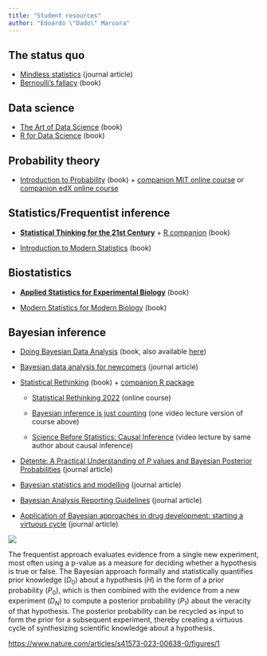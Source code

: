 ```yaml
---
title: "Student resources"
author: "Edoardo \"Dado\" Marcora"
---
```


## The status quo

-   [Mindless statistics](https://www.sciencedirect.com/science/article/pii/S1053535704000927) (journal article)
-   [Bernoulli's fallacy](https://cup.columbia.edu/book/bernoullis-fallacy/9780231199957) (book)

## Data science

-   [The Art of Data Science](https://bookdown.org/rdpeng/artofdatascience/) (book)
-   [R for Data Science](https://r4ds.had.co.nz/) (book)

## Probability theory

-   [Introduction to Probability](http://athenasc.com/probbook.html) (book) + [companion MIT online course](https://ocw.mit.edu/courses/res-6-012-introduction-to-probability-spring-2018/) or [companion edX online course](https://www.edx.org/course/probability-the-science-of-uncertainty-and-data)

## Statistics/Frequentist inference

-   [**Statistical Thinking for the 21st Century**](https://statsthinking21.github.io/statsthinking21-core-site/) + [R companion](https://statsthinking21.github.io/statsthinking21-R-site/) (book)

-   [Introduction to Modern Statistics](https://openintro-ims.netlify.app/) (book)

## Biostatistics

-   [**Applied Statistics for Experimental Biology**](https://www.middleprofessor.com/files/applied-biostatistics_bookdown/_book/) (book)

-   [Modern Statistics for Modern Biology](https://www.huber.embl.de/msmb/) (book)

## Bayesian inference

-   [Doing Bayesian Data Analysis](https://sites.google.com/site/doingbayesiandataanalysis/) (book, also available [here](https://www.sciencedirect.com/book/9780124058880/doing-bayesian-data-analysis))

-   [Bayesian data analysis for newcomers](https://link.springer.com/article/10.3758/s13423-017-1272-1) (journal article)

-   [Statistical Rethinking](https://xcelab.net/rm/statistical-rethinking/) (book) + [companion R package](https://github.com/rmcelreath/rethinking)

    -   [Statistical Rethinking 2022](https://youtube.com/playlist?list=PLDcUM9US4XdMROZ57-OIRtIK0aOynbgZN) (online course)

    -   [Bayesian inference is just counting](https://youtu.be/_NEMHM1wDfI) (one video lecture version of course above)

    -   [Science Before Statistics: Causal Inference](https://youtu.be/KNPYUVmY3NM) (video lecture by same author about causal inference)

-   [Détente: A Practical Understanding of *P* values and Bayesian Posterior Probabilities](https://ascpt.onlinelibrary.wiley.com/doi/10.1002/cpt.2004) (journal article)

-   [Bayesian statistics and modelling](https://www.nature.com/articles/s43586-020-00001-2) (journal article)

-   [Bayesian Analysis Reporting Guidelines](https://www.nature.com/articles/s41562-021-01177-7) (journal article)

-   [Application of Bayesian approaches in drug development: starting a virtuous cycle](https://www.nature.com/articles/s41573-023-00638-0) (journal article)

[![](images/image-518426885.png)](https://www.nature.com/articles/s41573-023-00638-0/figures/1)

The frequentist approach evaluates evidence from a single new experiment, most often using a p-value as a measure for deciding whether a hypothesis is true or false. The Bayesian approach formally and statistically quantifies prior knowledge ($D_0$) about a hypothesis ($H$) in the form of a prior probability ($P_0$), which is then combined with the evidence from a new experiment ($D_N$) to compute a posterior probability ($P_1$) about the veracity of that hypothesis. The posterior probability can be recycled as input to form the prior for a subsequent experiment, thereby creating a virtuous cycle of synthesizing scientific knowledge about a hypothesis.

<https://www.nature.com/articles/s41573-023-00638-0/figures/1>
